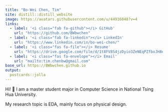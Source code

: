 ```yaml
---
title: "Bo-Wei Chen, Tim"
site: distill::distill_website
image: https://avatars.githubusercontent.com/u/44916048?v=4
links:
  - label: '<i class="fab fa-github"></i> GitHub'
    url: "https://github.com/BWbwchen"
  - label: '<i class="fab fa-linkedin"></i> LinkedIn'
    url: "https://www.linkedin.com/in/bo-wei-chen/"
  - label: '<i class="fas fa-file"></i> Resume'
    url: "https://drive.google.com/file/d/1t8FV8S4jzDyio3ZeNEqPZfboJH8evSoM/view?usp=sharing"
  - label: '<i class="fas fa-envelope"></i> Email'
    url: "mailto:tim.chenbw@gmail.com"
base_url: https://BWbwchen.github.io
output:
  postcards::jolla
---
```




Hi! <span class="wave">👋</span> I am a master student major in Computer Science in National Tsing Hua University. 

My research topic is EDA, mainly focus on physical design.